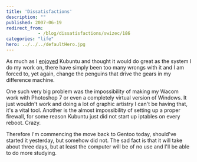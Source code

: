 ```yaml
---
title: 'Dissatisfactions'
description: ""
published: 2007-06-19
redirect_from: 
            - /blog/dissatisfactions/swizec/186
categories: "life"
hero: ../../../defaultHero.jpg
---
```

As much as I [enjoyed](http://swizec.com/index.php/mode=news/id=237) Kubuntu and thought it would do great as the system I do my work on, there have simply been too many wrongs with it and I am forced to, yet again, change the penguins that drive the gears in my difference machine.

One such very big problem was the impossibility of making my Wacom work with Photoshop 7 or even a completely virtual version of Windows. It just wouldn&#x27;t work and doing a lot of graphic artistry I can&#x27;t be having that, it&#x27;s a vital tool. Another is the almost impossibility of setting up a proper firewall, for some reason Kubuntu just did not start up iptables on every reboot. Crazy.

Therefore I&#x27;m commencing the move back to Gentoo today, should&#x27;ve started it yesterday, but somehow did not. The sad fact is that it will take about three days, but at least the computer will be of no use and I&#x27;ll be able to do more studying.